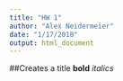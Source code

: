 ```yaml
---
title: "HW 1"
author: "Alex Neidermeier"
date: "1/17/2018"
output: html_document
---
```


##Creates a title
**bold**
*italics*